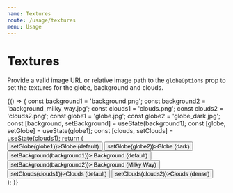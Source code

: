 ```yaml
---
name: Textures
route: /usage/textures
menu: Usage
---
```



# Textures

Provide a valid image URL or relative image path to the `globeOptions` prop to set the textures for the globe, background and clouds.

<Playground>
  {() => {
    const background1 = 'background.png';
    const background2 = 'background_milky_way.jpg';
    const clouds1 = 'clouds.png';
    const clouds2 = 'clouds2.png';
    const globe1 = 'globe.jpg';
    const globe2 = 'globe_dark.jpg';
    const [background, setBackground] = useState(background1);
    const [globe, setGlobe] = useState(globe1);
    const [clouds, setClouds] = useState(clouds1);
    return (
      <div>
        <button onClick={() => setGlobe(globe1)}>Globe (default)</button>
        <button onClick={() => setGlobe(globe2)}>Globe (dark)</button>
        <br />
        <button onClick={() => setBackground(background1)}>
          Background (default)
        </button>
        <button onClick={() => setBackground(background2)}>
          Background (Milky Way)
        </button>
        <br />
        <button onClick={() => setClouds(clouds1)}>Clouds (default)</button>
        <button onClick={() => setClouds(clouds2)}>Clouds (dense)</button>
        <ReactGlobe
          globeOptions={{
            backgroundTexture: `https://raw.githubusercontent.com/chrisrzhou/react-globe/master/textures/${background}`,
            cloudsTexture: `https://raw.githubusercontent.com/chrisrzhou/react-globe/master/textures/${clouds}`,
            texture: `https://raw.githubusercontent.com/chrisrzhou/react-globe/master/textures/${globe}`,
          }}
        />
      </div>
    );
  }}
</Playground>

